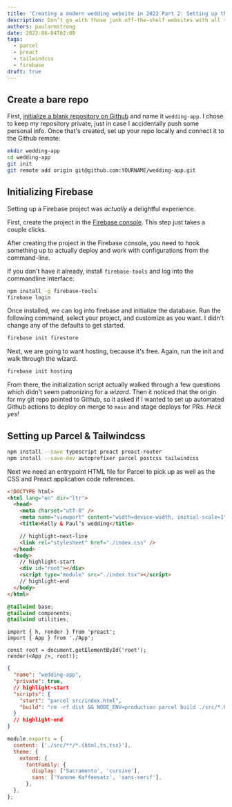 ```yaml
---
title: 'Creating a modern wedding website in 2022 Part 2: Setting up the repository and Firebase'
description: Don’t go with those junk off-the-shelf websites with all the upsells on them. Make your wedding website yourself.
authors: paularmstrong
date: 2022-06-04T02:00
tags:
  - parcel
  - preact
  - tailwindcss
  - firebase
draft: true
---
```


## Create a bare repo

First, [initialize a blank repository on Github](https://github.com/new) and name it `wedding-app`. I chose to keep my repository private, just in case I accidentally push some personal info. Once that's created, set up your repo locally and connect it to the Github remote:

```bash
mkdir wedding-app
cd wedding-app
git init
git remote add origin git@github.com:YOURNAME/wedding-app.git
```

## Initializing Firebase

Setting up a Firebase project was _actually_ a delightful experience.

First, create the project in the [Firebase console](https://console.firebase.google.com/u/0/). This step just takes a couple clicks.

After creating the project in the Firebase console, you need to hook something up to actually deploy and work with configurations from the command-line.

If you don't have it already, install `firebase-tools` and log into the commandline interface:

```bash npm2yarn
npm install -g firebase-tools
firebase login
```

Once installed, we can log into firebase and initialize the database. Run the following command, select your project, and customize as you want. I didn't change any of the defaults to get started.

```bash
firebase init firestore
```

Next, we are going to want hosting, because it's free. Again, run the init and walk through the wizard.

```bash
firebase init hosting
```

From there, the initialization script actually walked through a few questions which didn't seem patronizing for a _wizard_. Then it noticed that the origin for my git repo pointed to Github, so it asked if I wanted to set up automated Github actions to deploy on merge to `main` and stage deploys for PRs. _Heck yes!_

<!-- truncate -->

## Setting up Parcel & Tailwindcss

```bash npm2yarn
npm install --save typescript preact preact-router
npm install --save-dev autoprefixer parcel postcss tailwindcss
```

Next we need an entrypoint HTML file for Parcel to pick up as well as the CSS and Preact application code references.

```html title="src/index.html"
<!DOCTYPE html>
<html lang="en" dir="ltr">
  <head>
    <meta charset="utf-8" />
    <meta name="viewport" content="width=device-width, initial-scale=1" />
    <title>Kelly & Paul’s wedding</title>

    // highlight-next-line
    <link rel="stylesheet" href="./index.css" />
  </head>
  <body>
    // highlight-start
    <div id="root"></div>
    <script type="module" src="./index.tsx"></script>
    // highlight-end
  </body>
</html>
```

```css title="src/index.css"
@tailwind base;
@tailwind components;
@tailwind utilities;
```

```tsx title="src/index.tsx"
import { h, render } from 'preact';
import { App } from './App';

const root = document.getElementById('root');
render(<App />, root!);
```

```json title="package.json"
{
  "name": "wedding-app",
  "private": true,
  // highlight-start
  "scripts": {
    "start": "parcel src/index.html",
    "build": "rm -rf dist && NODE_ENV=production parcel build ./src/*.html --public-url /"
  }
  // highlight-end
}
```

```js title="tailwind.config.js"
module.exports = {
  content: ['./src/**/*.{html,ts,tsx}'],
  theme: {
    extend: {
      fontFamily: {
        display: ['Sacramento', 'cursive'],
        sans: ['Yanone Kaffeesatz', 'sans-serif'],
      },
  },
};
```
